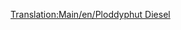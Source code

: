 [[Translation:Main/en/Ploddyphut Diesel]]{{en/-}}{{Template:Trenes/Es
|Imagen=[[File:en/Ploddyphutdiesel.png]]
|Nombre=Ploddyphut Diesel
|Precio=37.500 € (18.750 £)
|Velocidad=120 km/h (75 mph)
|Peso=95 t
|Potencia=1.400 CV (1.044 kW)
|Coste-anual=3.808 € (1.904 £)
|Diseño=1972
|Duración=20
|Capacidad=--
|Descripción=El primer tren diésel para Fantasía, no mucho mejor que la «Mightymover Choo-Choo».
|Vida-real=Ficticia.
}}